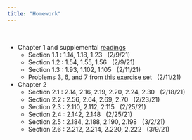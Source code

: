 ```yaml
---
title: "Homework"
---
```


<br>

- Chapter 1 and supplemental [readings](readings.html)
  - Section 1.1 : 1.14, 1.18, 1.23 &nbsp; (2/9/21)
  - Section 1.2 : 1.54, 1.55, 1.56 &nbsp; (2/9/21)
  - Section 1.3 : 1.93, 1.102, 1.105 &nbsp; (2/11/21)
  - Problems 3, 6, and 7 from [this exercise set](homework/exerciseA.pdf) &nbsp; (2/11/21)
- Chapter 2
  - Section 2.1 : 2.14, 2.16, 2.19, 2.20, 2.24, 2.30 &nbsp; (2/18/21)
  - Section 2.2 : 2.56, 2.64, 2.69, 2.70 &nbsp; (2/23/21)
  - Section 2.3 : 2.110, 2.112, 2.115 &nbsp; (2/25/21)
  - Section 2.4 : 2.142, 2.148 &nbsp; (2/25/21)
  - Section 2.5 : 2.184, 2.188, 2.190, 2.198 &nbsp; (3/2/21)
  - Section 2.6 : 2.212, 2.214, 2.220, 2.222 &nbsp; (3/9/21)